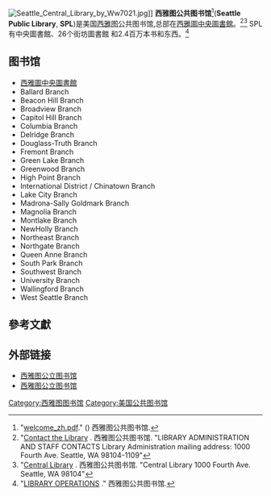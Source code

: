 [[File:Seattle_Central_Library_by_Ww7021.jpg|thumb]]]]
'''西雅图公共图书馆'''<ref>"[http://www.spl.org/Documents/audiences/WorldLanguages/welcome_zh.pdf welcome_zh.pdf]." () 西雅图公共图书馆.</ref>('''Seattle Public Library''', '''SPL''')是美国[[西雅图|西雅图]]公共图书馆,总部在[[西雅圖中央圖書館|西雅圖中央圖書館]]。<ref>"[http://www.spl.org/about-the-library/contact-the-library Contact the Library] {{Wayback|url=http://www.spl.org/about-the-library/contact-the-library |date=20171031184557 }}. 西雅图公共图书馆. "LIBRARY ADMINISTRATION AND STAFF CONTACTS Library Administration mailing address: 1000 Fourth Ave. Seattle, WA 98104-1109"</ref><ref>"[http://www.spl.org/locations/central-library Central Library] {{Wayback|url=http://www.spl.org/locations/central-library |date=20180408214552 }}. 西雅图公共图书馆. "Central Library 1000 Fourth Ave. Seattle, WA 98104"</ref> SPL有中央圖書館、26个街坊圖書館 和2.4百万本书和东西。<ref>"[http://www.spl.org/about-the-library/library-operations LIBRARY OPERATIONS] {{Wayback|url=http://www.spl.org/about-the-library/library-operations |date=20130513163205 }}." 西雅图公共图书馆.</ref>

==图书馆==
* [[西雅圖中央圖書館|西雅圖中央圖書館]]
*Ballard Branch
*Beacon Hill Branch
*Broadview Branch
*Capitol Hill Branch
*Columbia Branch
*Delridge Branch
*Douglass-Truth Branch
*Fremont Branch
*Green Lake Branch
*Greenwood Branch
*High Point Branch
*International District / Chinatown Branch
*Lake City Branch
*Madrona-Sally Goldmark Branch
*Magnolia Branch
*Montlake Branch
*NewHolly Branch
*Northeast Branch
*Northgate Branch
*Queen Anne Branch
*South Park Branch
*Southwest Branch
*University Branch
*Wallingford Branch
*West Seattle Branch

==參考文獻==
{{reflist}}

==外部链接==
{{Commonscat|Seattle Public Library}}
* [https://web.archive.org/web/20130513163053/http://www.spl.org/audiences/chinese 西雅图公立图书馆]{{zh icon}}
* [http://www.spl.org 西雅图公立图书馆]{{Wayback|url=http://www.spl.org/audiences/chinese |date=20130513163053 }} {{en icon}}

[[Category:西雅图图书馆|Category:西雅图图书馆]]
[[Category:美国公共图书馆|Category:美国公共图书馆]]